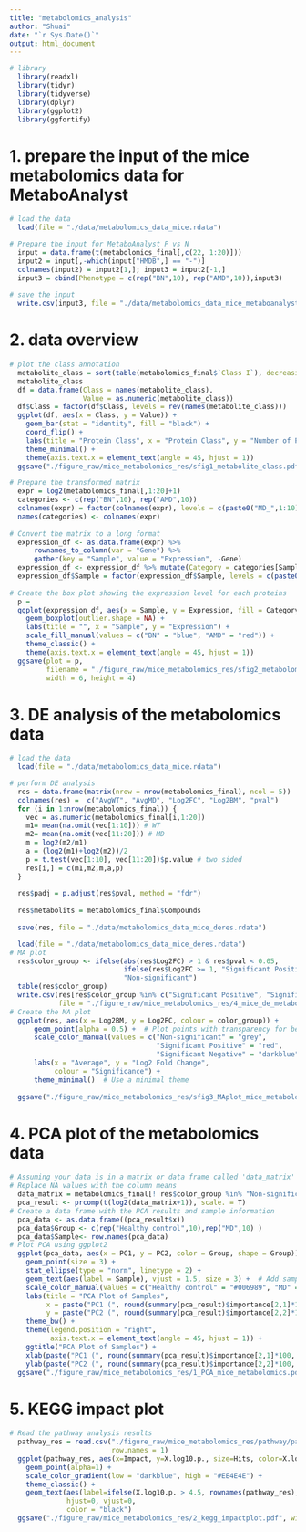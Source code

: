 ```yaml
---
title: "metabolomics_analysis"
author: "Shuai"
date: "`r Sys.Date()`"
output: html_document
---
```


```r
# library
  library(readxl)
  library(tidyr)
  library(tidyverse)
  library(dplyr)
  library(ggplot2)
  library(ggfortify)
```

# 1. prepare the input of the mice metabolomics data for MetaboAnalyst

```r
# load the data
  load(file = "./data/metabolomics_data_mice.rdata")

# Prepare the input for MetaboAnalyst P vs N
  input = data.frame(t(metabolomics_final[,c(22, 1:20)]))
  input2 = input[,-which(input["HMDB",] == "-")]
  colnames(input2) = input2[1,]; input3 = input2[-1,]
  input3 = cbind(Phenotype = c(rep("BN",10), rep("AMD",10)),input3)
  
# save the input  
  write.csv(input3, file = "./data/metabolomics_data_mice_metaboanalyst_input.csv")
```

# 2. data overview

```r
# plot the class annotation
  metabolite_class = sort(table(metabolomics_final$`Class I`), decreasing = T)
  metabolite_class  
  df = data.frame(Class = names(metabolite_class),
                  Value = as.numeric(metabolite_class))
  df$Class = factor(df$Class, levels = rev(names(metabolite_class)))
  ggplot(df, aes(x = Class, y = Value)) +
    geom_bar(stat = "identity", fill = "black") +
    coord_flip() +
    labs(title = "Protein Class", x = "Protein Class", y = "Number of Proteins") +
    theme_minimal() +
    theme(axis.text.x = element_text(angle = 45, hjust = 1))
  ggsave("./figure_raw/mice_metabolomics_res/sfig1_metabolite_class.pdf", height = 4, width = 6)
```

```r
# Prepare the transformed matrix
  expr = log2(metabolomics_final[,1:20]+1)
  categories <- c(rep("BN",10), rep("AMD",10))
  colnames(expr) = factor(colnames(expr), levels = c(paste0("MD_",1:10), paste0("WT_",1:25)))
  names(categories) <- colnames(expr)
  
# Convert the matrix to a long format
  expression_df <- as.data.frame(expr) %>%
      rownames_to_column(var = "Gene") %>%
      gather(key = "Sample", value = "Expression", -Gene)
  expression_df <- expression_df %>% mutate(Category = categories[Sample])
  expression_df$Sample = factor(expression_df$Sample, levels = c(paste0("MD_",1:10), paste0("WT_",1:10)))
  
# Create the box plot showing the expression level for each proteins
  p =
  ggplot(expression_df, aes(x = Sample, y = Expression, fill = Category)) +
    geom_boxplot(outlier.shape = NA) +
    labs(title = "", x = "Sample", y = "Expression") +
    scale_fill_manual(values = c("BN" = "blue", "AMD" = "red")) +
    theme_classic() +
    theme(axis.text.x = element_text(angle = 45, hjust = 1))
  ggsave(plot = p,
         filename = "./figure_raw/mice_metabolomics_res/sfig2_metabolomics_distribution.pdf", 
         width = 6, height = 4)
```

# 3. DE analysis of the metabolomics data

```r
# load the data
  load(file = "./data/metabolomics_data_mice.rdata")

# perform DE analysis
  res = data.frame(matrix(nrow = nrow(metabolomics_final), ncol = 5))
  colnames(res) =  c("AvgWT", "AvgMD", "Log2FC", "Log2BM", "pval")
  for (i in 1:nrow(metabolomics_final)) {
    vec = as.numeric(metabolomics_final[i,1:20])
    m1= mean(na.omit(vec[1:10])) # WT
    m2= mean(na.omit(vec[11:20])) # MD
    m = log2(m2/m1)
    a = (log2(m1)+log2(m2))/2
    p = t.test(vec[1:10], vec[11:20])$p.value # two sided
    res[i,] = c(m1,m2,m,a,p)
  }
  
  res$padj = p.adjust(res$pval, method = "fdr")
  
  res$metabolits = metabolomics_final$Compounds
  
  save(res, file = "./data/metabolomics_data_mice_deres.rdata")
```

```r
  load(file = "./data/metabolomics_data_mice_deres.rdata")
# MA plot
  res$color_group <- ifelse(abs(res$Log2FC) > 1 & res$pval < 0.05, 
                            ifelse(res$Log2FC >= 1, "Significant Positive", "Significant Negative"), 
                            "Non-significant")
  table(res$color_group)
  write.csv(res[res$color_group %in% c("Significant Positive", "Significant Negative"),],
            file = "./figure_raw/mice_metabolomics_res/4_mice_de_metabolites.csv")
# Create the MA plot
  ggplot(res, aes(x = Log2BM, y = Log2FC, colour = color_group)) +
      geom_point(alpha = 0.5) +  # Plot points with transparency for better visualization
      scale_color_manual(values = c("Non-significant" = "grey", 
                                    "Significant Positive" = "red", 
                                    "Significant Negative" = "darkblue")) +
      labs(x = "Average", y = "Log2 Fold Change",
           colour = "Significance") +
      theme_minimal()  # Use a minimal theme
  
  ggsave("./figure_raw/mice_metabolomics_res/sfig3_MAplot_mice_metabolomics.pdf")
```

# 4. PCA plot of the metabolomics data

```r
# Assuming your data is in a matrix or data frame called 'data_matrix'
# Replace NA values with the column means
  data_matrix = metabolomics_final[! res$color_group %in% "Non-significant",1:20]
  pca_result <- prcomp(t(log2(data_matrix+1)), scale. = T)
# Create a data frame with the PCA results and sample information
  pca_data <- as.data.frame((pca_result$x))
  pca_data$Group <- c(rep("Healthy control",10),rep("MD",10) ) 
  pca_data$Sample<- row.names(pca_data)
# Plot PCA using ggplot2
  ggplot(pca_data, aes(x = PC1, y = PC2, color = Group, shape = Group)) +
    geom_point(size = 3) +
    stat_ellipse(type = "norm", linetype = 2) +
    geom_text(aes(label = Sample), vjust = 1.5, size = 3) +  # Add sample names
    scale_color_manual(values = c("Healthy control" = "#006989", "MD" = "#EE4E4E")) +
    labs(title = "PCA Plot of Samples",
         x = paste("PC1 (", round(summary(pca_result)$importance[2,1]*100, 2), "%)", sep=""),
         y = paste("PC2 (", round(summary(pca_result)$importance[2,2]*100, 2), "%)", sep="")) +
    theme_bw() +
    theme(legend.position = "right",
          axis.text.x = element_text(angle = 45, hjust = 1)) +
    ggtitle("PCA Plot of Samples") +
    xlab(paste("PC1 (", round(summary(pca_result)$importance[2,1]*100, 2), "%)", sep="")) +
    ylab(paste("PC2 (", round(summary(pca_result)$importance[2,2]*100, 2), "%)", sep=""))
  ggsave("./figure_raw/mice_metabolomics_res/1_PCA_mice_metabolomics.pdf")
```

# 5. KEGG impact plot

```r
# Read the pathway analysis results
  pathway_res = read.csv("./figure_raw/mice_metabolomics_res/pathway/pathway_results_mice.csv",
                         row.names = 1)
  ggplot(pathway_res, aes(x=Impact, y=X.log10.p., size=Hits, color=X.log10.p.)) +
    geom_point(alpha=1) +
    scale_color_gradient(low = "darkblue", high = "#EE4E4E") +
    theme_classic() +
    geom_text(aes(label=ifelse(X.log10.p. > 4.5, rownames(pathway_res), '')),
              hjust=0, vjust=0,
              color = "black")
  ggsave("./figure_raw/mice_metabolomics_res/2_kegg_impactplot.pdf", width = 7, height = 6)
```
